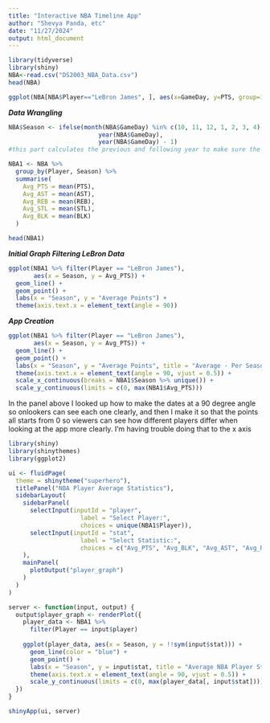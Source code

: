 ```yaml
---
title: "Interactive NBA Timeline App"
author: "Shevya Panda, etc"
date: "11/27/2024"
output: html_document
---
```


```r
library(tidyverse)
library(shiny)
NBA<-read.csv("DS2003_NBA_Data.csv")
head(NBA)
```

```r
ggplot(NBA[NBA$Player=="LeBron James", ], aes(x=GameDay, y=PTS, group=1)) + geom_line()
```

***Data Wrangling***

```r
NBA$Season <- ifelse(month(NBA$GameDay) %in% c(10, 11, 12, 1, 2, 3, 4), 
                         year(NBA$GameDay), 
                         year(NBA$GameDay) - 1) 
#this part calculates the previous and following year to make sure the graph stays in numerical order, I found from a quick google search that the NBA season is from October to April of the following year.

NBA1 <- NBA %>%
  group_by(Player, Season) %>%
  summarise(
    Avg_PTS = mean(PTS),
    Avg_AST = mean(AST),
    Avg_REB = mean(REB),
    Avg_STL = mean(STL),
    Avg_BLK = mean(BLK)
  )

head(NBA1)
```

***Initial Graph Filtering LeBron Data***

```r
ggplot(NBA1 %>% filter(Player == "LeBron James"), 
       aes(x = Season, y = Avg_PTS)) + 
  geom_line() + 
  geom_point() + 
  labs(x = "Season", y = "Average Points") + 
  theme(axis.text.x = element_text(angle = 90))
```

***App Creation***

```r
ggplot(NBA1 %>% filter(Player == "LeBron James"), 
       aes(x = Season, y = Avg_PTS)) + 
  geom_line() + 
  geom_point() + 
  labs(x = "Season", y = "Average Points", title = "Average - Per Season") + 
  theme(axis.text.x = element_text(angle = 90, vjust = 0.5)) + 
  scale_x_continuous(breaks = NBA1$Season %>% unique()) + 
  scale_y_continuous(limits = c(0, max(NBA1$Avg_PTS)))
```

In the panel above I looked up how to make the dates at a 90 degree angle so onlookers can see each one clearly, and then I make it so that the points all starts from 0 so viewers can see how different players differ when looking at the app more clearly. I'm having trouble doing that to the x axis

```r
library(shiny)
library(shinythemes)
library(ggplot2)

ui <- fluidPage(
  theme = shinytheme("superhero"),
  titlePanel("NBA Player Average Statistics"),
  sidebarLayout(
    sidebarPanel(
      selectInput(inputId = "player", 
                    label = "Select Player:", 
                    choices = unique(NBA1$Player)),
      selectInput(inputId = "stat", 
                    label = "Select Statistic:", 
                    choices = c("Avg_PTS", "Avg_BLK", "Avg_AST", "Avg_REB", "Avg_STL"))
    ),
    mainPanel(
      plotOutput("player_graph")
    )
  )
)

server <- function(input, output) {
  output$player_graph <- renderPlot({
    player_data <- NBA1 %>% 
      filter(Player == input$player)
    
    ggplot(player_data, aes(x = Season, y = !!sym(input$stat))) + 
      geom_line(color = "blue") + 
      geom_point() + 
      labs(x = "Season", y = input$stat, title = "Average NBA Player Statistics") + 
      theme(axis.text.x = element_text(angle = 90, vjust = 0.5)) + 
      scale_y_continuous(limits = c(0, max(player_data[, input$stat])))
  })
}

shinyApp(ui, server)
```
